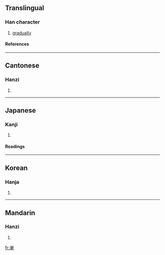 {{see|渐}}

==Translingual==
===Han character===
{{Han char|rn=85|rad=水|as=11|sn=14|four=3212<sub>1</sub>|canj=水十十中 (EJJL)|ids=⿰[[氵]][[斬]]}}
# [[gradually]]
====References====
{{Han ref|kx=0647.140|dkj=18179|dj=1057.130|hdz=31717.030|uh=6F38|ud=28472|bh=BAA5|bd=47781}}

----

==Cantonese==
===Hanzi===
{{yue-hanzi|jyut=|y=jim1, jim6}}
# {{defn|Cantonese}}

----
==Japanese==
===Kanji===
{{ja-kanji|grade=c|rs=水11}}
# {{defn|Japanese}} 
====Readings====
{{ja-readings|on=[[ぜん]] (zen), [[せん]] (sen), [[ざん]] (zan)|kun=[[すすむ]] (susumu), [[ようやく]] (youyaku)}}

----
==Korean==
===Hanja===
{{ko-hanja|hangeul=[[점]], [[참]]|eumhun=|rv=jeom, cham|mr=chŏm, ch'am|y=cem, cham}}
# {{defn|Korean}}

----
==Mandarin==
===Hanzi===
{{cmn-hanzi|sim=渐|pin=[[jiàn]] ([[jian4]])|wg=chien<sup>4</sup>}}
# {{defn|Mandarin}}

[[fr:漸]]